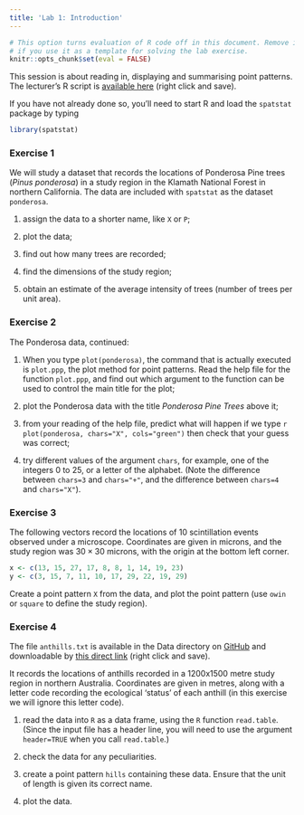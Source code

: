 ```yaml
---
title: 'Lab 1: Introduction'
---
```


```r
# This option turns evaluation of R code off in this document. Remove it
# if you use it as a template for solving the lab exercise.
knitr::opts_chunk$set(eval = FALSE)
```

This session is about reading in, displaying and summarising point patterns.  
The lecturer's R script is [available here](https://raw.githubusercontent.com/spatstat/AAU2015/master/Scripts/script01.R) (right click and save).

If you have not already done so, you’ll need to start R and load the `spatstat`
package by typing
```r
library(spatstat)
```

### Exercise 1
We will study a dataset that records the locations of Ponderosa Pine
trees (*Pinus ponderosa*) in a study region in the
Klamath National Forest in northern California. The data are
included with `spatstat` as the dataset `ponderosa`.

1.  assign the data to a shorter name, like `X` or `P`;

2.  plot the data;

3.  find out how many trees are recorded;

4.  find the dimensions of the study region;

5.  obtain an estimate of the average intensity of trees (number of
    trees per unit area).

### Exercise 2

The Ponderosa data, continued:

1.  When you type `plot(ponderosa)`, the command that is
    actually executed is `plot.ppp`, the plot method for
    point patterns. Read the help file for the function
    `plot.ppp`, and find out which argument to the
    function can be used to control the main title for the plot;

2.  plot the Ponderosa data with the title *Ponderosa Pine
    Trees* above it;

3.  from your reading of the help file, predict what will happen if
    we type
    ```r
    plot(ponderosa, chars="X", cols="green")
    ```
    then check that your guess was correct;

4.  try different values of the argument `chars`, for
    example, one of the integers 0 to 25, or a letter of the
    alphabet. (Note the difference between `chars=3` and
    `chars="+"`, and the difference between `chars=4` and
    `chars="X"`).

### Exercise 3

The following vectors record the locations of 10 scintillation events
observed under a microscope. Coordinates are given in microns, and
the study region was $30 \times 30$ microns, with the origin at the
bottom left corner.
```r
x <- c(13, 15, 27, 17, 8, 8, 1, 14, 19, 23)
y <- c(3, 15, 7, 11, 10, 17, 29, 22, 19, 29)
```
Create a point pattern `X` from the data,
and plot the point pattern (use `owin` or `square` to define the study region).

### Exercise 4

The file `anthills.txt` is available in the Data directory on 
[GitHub](https://github.com/spatstat/AAU2015) and downloadable by 
[this direct link](https://raw.githubusercontent.com/spatstat/AAU2015/master/Data/anthills.txt) (right click and save).

It records the locations of anthills recorded in a
1200x1500 metre study region in northern Australia.
Coordinates are given in metres, along with a letter code recording
the ecological ‘status’ of each anthill (in this exercise we will ignore this letter code).

1.  read the data into `R` as a data frame, using the `R` function
    `read.table`. (Since the input file has a header line, you
    will need to use the argument `header=TRUE` when you call
    `read.table`.)

2.  check the data for any peculiarities.

3.  create a point pattern `hills` containing these data.
    Ensure that the unit of length is given its correct name.

4.  plot the data.
